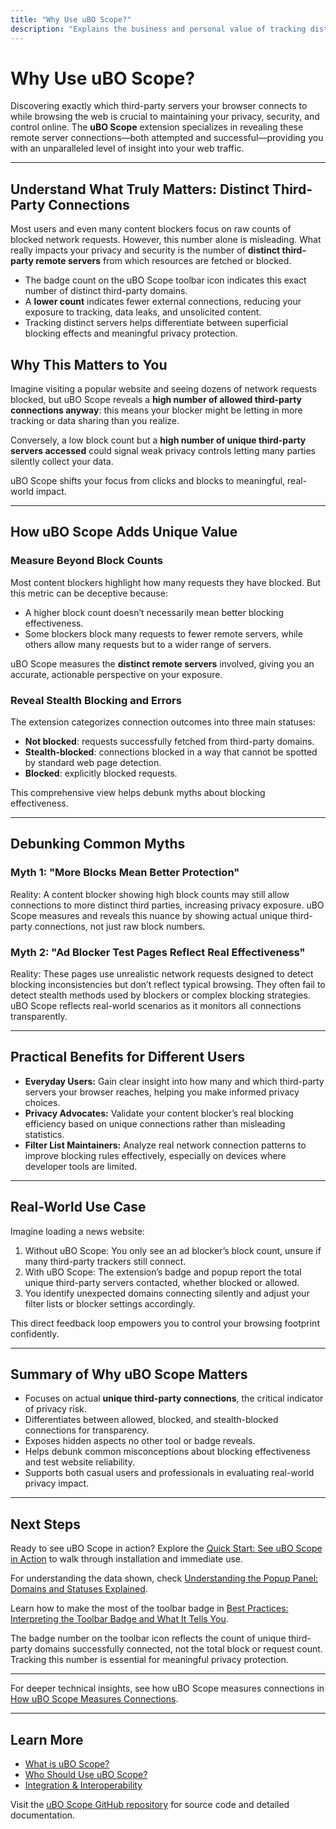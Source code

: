```yaml
---
title: "Why Use uBO Scope?"
description: "Explains the business and personal value of tracking distinct third-party connections—helping users avoid security and privacy blind spots, and enabling list maintainers to assess real-world blocking effectiveness. Dissects common myths around block counts and 'ad blocker tests', stressing the extension’s unique insights."
---
```


# Why Use uBO Scope?

Discovering exactly which third-party servers your browser connects to while browsing the web is crucial to maintaining your privacy, security, and control online. The **uBO Scope** extension specializes in revealing these remote server connections—both attempted and successful—providing you with an unparalleled level of insight into your web traffic.

---

## Understand What Truly Matters: Distinct Third-Party Connections

Most users and even many content blockers focus on raw counts of blocked network requests. However, this number alone is misleading. What really impacts your privacy and security is the number of **distinct third-party remote servers** from which resources are fetched or blocked.

- The badge count on the uBO Scope toolbar icon indicates this exact number of distinct third-party domains.
- A **lower count** indicates fewer external connections, reducing your exposure to tracking, data leaks, and unsolicited content.
- Tracking distinct servers helps differentiate between superficial blocking effects and meaningful privacy protection.


## Why This Matters to You

Imagine visiting a popular website and seeing dozens of network requests blocked, but uBO Scope reveals a **high number of allowed third-party connections anyway**: this means your blocker might be letting in more tracking or data sharing than you realize.

Conversely, a low block count but a **high number of unique third-party servers accessed** could signal weak privacy controls letting many parties silently collect your data.

uBO Scope shifts your focus from clicks and blocks to meaningful, real-world impact.

---

## How uBO Scope Adds Unique Value

### Measure Beyond Block Counts

Most content blockers highlight how many requests they have blocked. But this metric can be deceptive because:
- A higher block count doesn’t necessarily mean better blocking effectiveness.
- Some blockers block many requests to fewer remote servers, while others allow many requests but to a wider range of servers.

uBO Scope measures the **distinct remote servers** involved, giving you an accurate, actionable perspective on your exposure.

### Reveal Stealth Blocking and Errors

The extension categorizes connection outcomes into three main statuses:
- **Not blocked**: requests successfully fetched from third-party domains.
- **Stealth-blocked**: connections blocked in a way that cannot be spotted by standard web page detection.
- **Blocked**: explicitly blocked requests.

This comprehensive view helps debunk myths about blocking effectiveness.

---

## Debunking Common Myths

### Myth 1: "More Blocks Mean Better Protection"

Reality: A content blocker showing high block counts may still allow connections to more distinct third parties, increasing privacy exposure. uBO Scope measures and reveals this nuance by showing actual unique third-party connections, not just raw block numbers.

### Myth 2: "Ad Blocker Test Pages Reflect Real Effectiveness"

Reality: These pages use unrealistic network requests designed to detect blocking inconsistencies but don’t reflect typical browsing. They often fail to detect stealth methods used by blockers or complex blocking strategies. uBO Scope reflects real-world scenarios as it monitors all connections transparently.

---

## Practical Benefits for Different Users

- **Everyday Users:** Gain clear insight into how many and which third-party servers your browser reaches, helping you make informed privacy choices.
- **Privacy Advocates:** Validate your content blocker’s real blocking efficiency based on unique connections rather than misleading statistics.
- **Filter List Maintainers:** Analyze real network connection patterns to improve blocking rules effectively, especially on devices where developer tools are limited.

---

## Real-World Use Case

Imagine loading a news website:
1. Without uBO Scope: You only see an ad blocker’s block count, unsure if many third-party trackers still connect.
2. With uBO Scope: The extension’s badge and popup report the total unique third-party servers contacted, whether blocked or allowed.
3. You identify unexpected domains connecting silently and adjust your filter lists or blocker settings accordingly.

This direct feedback loop empowers you to control your browsing footprint confidently.

---

## Summary of Why uBO Scope Matters

- Focuses on actual **unique third-party connections**, the critical indicator of privacy risk.
- Differentiates between allowed, blocked, and stealth-blocked connections for transparency.
- Exposes hidden aspects no other tool or badge reveals.
- Helps debunk common misconceptions about blocking effectiveness and test website reliability.
- Supports both casual users and professionals in evaluating real-world privacy impact.

---

## Next Steps

Ready to see uBO Scope in action? Explore the [Quick Start: See uBO Scope in Action](/getting-started/first-use-validation/quick-start-guide) to walk through installation and immediate use.

For understanding the data shown, check [Understanding the Popup Panel: Domains and Statuses Explained](/guides/interpreting-results/understanding-popup).

Learn how to make the most of the toolbar badge in [Best Practices: Interpreting the Toolbar Badge and What It Tells You](/guides/interpreting-results/badge-logic-best-practices).


<Note>
The badge number on the toolbar icon reflects the count of unique third-party domains successfully connected, not the total block or request count. Tracking this number is essential for meaningful privacy protection.
</Note>

---

For deeper technical insights, see how uBO Scope measures connections in [How uBO Scope Measures Connections](/overview/core-concepts-architecture/measurement-architecture).

---

## Learn More
- [What is uBO Scope?](/overview/getting-started-core-value/product-what-why)
- [Who Should Use uBO Scope?](/overview/audience-usecases-integration/audience-usecases)
- [Integration & Interoperability](/overview/audience-usecases-integration/integration-other-systems)

Visit the [uBO Scope GitHub repository](https://github.com/gorhill/uBO-Scope) for source code and detailed documentation.
